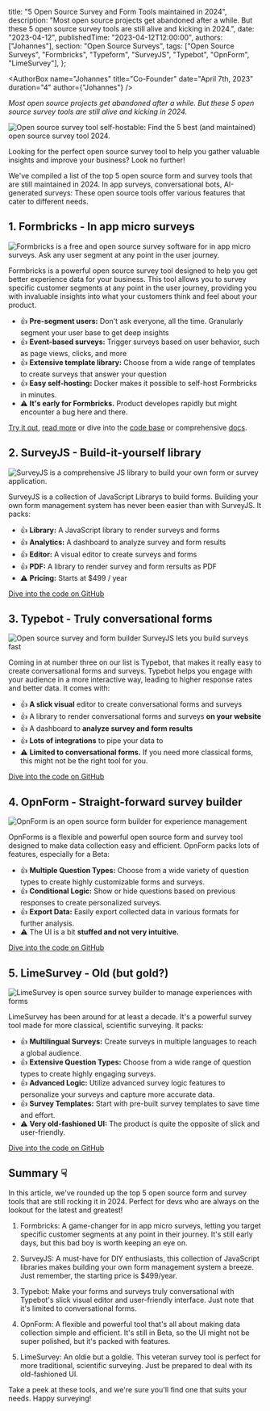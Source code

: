  title: "5 Open Source Survey and Form Tools maintained in 2024",
  description:
    "Most open source projects get abandoned after a while. But these 5 open source survey tools are still alive and kicking in 2024.",
  date: "2023-04-12",
  publishedTime: "2023-04-12T12:00:00",
  authors: ["Johannes"],
  section: "Open Source Surveys",
  tags: ["Open Source Surveys", "Formbricks", "Typeform", "SurveyJS", "Typebot", "OpnForm", "LimeSurvey"],
};

<AuthorBox name="Johannes" title="Co-Founder" date="April 7th, 2023" duration="4" author={"Johannes"} />

_Most open source projects get abandoned after a while. But these 5 open source survey tools are still alive and kicking in 2024._

<Image
  src={HeaderImage}
  alt="Open source survey tool self-hostable: Find the 5 best (and maintained) open source survey tool 2024."
  className="rounded-lg w-full"
/>

Looking for the perfect open source survey tool to help you gather valuable insights and improve your business? Look no further!

We've compiled a list of the top 5 open source form and survey tools that are still maintained in 2024. In app surveys, conversational bots, AI-generated surveys: These open source tools offer various features that cater to different needs.

## 1. Formbricks - In app micro surveys

<Image
  src={Formbricks}
  alt="Formbricks is a free and open source survey software for in app micro surveys. Ask any user segment at any point in the user journey."
  className="rounded-lg w-full"
/>

Formbricks is a powerful open source survey tool designed to help you get better experience data for your business. This tool allows you to survey specific customer segments at any point in the user journey, providing you with invaluable insights into what your customers think and feel about your product.

- 👍 **Pre-segment users:** Don't ask everyone, all the time. Granularly segment your user base to get deep insights
- 👍 **Event-based surveys:** Trigger surveys based on user behavior, such as page views, clicks, and more
- 👍 **Extensive template library:** Choose from a wide range of templates to create surveys that answer your question
- 👍 **Easy self-hosting:** Docker makes it possible to self-host Formbricks in minutes.
- ⚠️ **It's early for Formbricks.** Product developes rapidly but might encounter a bug here and there.

[Try it out](https://app.formbricks.com), [read more](https://formbricks.com) or dive into the [code base](https://formbricks.com/github) or comprehensive [docs](https://formbricks.com/docs).

## 2. SurveyJS - Build-it-yourself library

<Image
  src={SurveyJS}
  alt="SurveyJS is a comprehensive JS library to build your own form or survey application."
  className="rounded-lg w-full"
/>

SurveyJS is a collection of JavaScript Librarys to build forms. Building your own form management system has never been easier than with SurveyJS. It packs:

- 👍 **Library:** A JavaScript library to render surveys and forms
- 👍 **Analytics:** A dashboard to analyze survey and form results
- 👍 **Editor:** A visual editor to create surveys and forms
- 👍 **PDF:** A library to render survey and form rersults as PDF
- ⚠️ **Pricing:** Starts at $499 / year

[Dive into the code on GitHub](https://github.com/surveyjs)

## 3. Typebot - Truly conversational forms

<Image
  src={Typebot}
  alt="Open source survey and form builder SurveyJS lets you build surveys fast"
  className="rounded-lg w-full"
/>

Coming in at number three on our list is Typebot, that makes it really easy to create conversational forms and surveys. Typebot helps you engage with your audience in a more interactive way, leading to higher response rates and better data. It comes with:

- 👍 **A slick visual** editor to create conversational forms and surveys
- 👍 A library to render conversational forms and surveys **on your website**
- 👍 A dashboard to **analyze survey and form results**
- 👍 **Lots of integrations** to pipe your data to
- ⚠️ **Limited to conversational forms.** If you need more classical forms, this might not be the right tool for you.

[Dive into the code on GitHub](https://github.com/baptisteArno/typebot.io)

## 4. OpnForm - Straight-forward survey builder

<Image
  src={OpnForm}
  alt="OpnForm is an open source form builder for experience management"
  className="rounded-lg w-full"
/>

OpnForms is a flexible and powerful open source form and survey tool designed to make data collection easy and efficient. OpnForm packs lots of features, especially for a Beta:

- 👍 **Multiple Question Types:** Choose from a wide variety of question types to create highly customizable forms and surveys.
- 👍 **Conditional Logic:** Show or hide questions based on previous responses to create personalized surveys.
- 👍 **Export Data:** Easily export collected data in various formats for further analysis.
- ⚠️ The UI is a bit **stuffed and not very intuitive.**

[Dive into the code on GitHub](https://github.com/JhumanJ/OpnForm)

## 5. LimeSurvey - Old (but gold?)

<Image
  src={LimeSurvey}
  alt="LimeSurvey is open source survey builder to manage experiences with forms"
  className="rounded-lg w-full"
/>

LimeSurvey has been around for at least a decade. It's a powerful survey tool made for more classical, scientific surveying. It packs:

- 👍 **Multilingual Surveys:** Create surveys in multiple languages to reach a global audience.
- 👍 **Extensive Question Types:** Choose from a wide range of question types to create highly engaging surveys.
- 👍 **Advanced Logic:** Utilize advanced survey logic features to personalize your surveys and capture more accurate data.
- 👍 **Survey Templates:** Start with pre-built survey templates to save time and effort.
- ⚠️ **Very old-fashioned UI:** The product is quite the opposite of slick and user-friendly.

[Dive into the code on GitHub](https://github.com/LimeSurvey/LimeSurvey)

## Summary ☟

In this article, we've rounded up the top 5 open source form and survey tools that are still rocking it in 2024. Perfect for devs who are always on the lookout for the latest and greatest!

1. Formbricks: A game-changer for in app micro surveys, letting you target specific customer segments at any point in their journey. It's still early days, but this bad boy is worth keeping an eye on.

2. SurveyJS: A must-have for DIY enthusiasts, this collection of JavaScript libraries makes building your own form management system a breeze. Just remember, the starting price is $499/year.

3. Typebot: Make your forms and surveys truly conversational with Typebot's slick visual editor and user-friendly interface. Just note that it's limited to conversational forms.

4. OpnForm: A flexible and powerful tool that's all about making data collection simple and efficient. It's still in Beta, so the UI might not be super polished, but it's packed with features.

5. LimeSurvey: An oldie but a goldie. This veteran survey tool is perfect for more traditional, scientific surveying. Just be prepared to deal with its old-fashioned UI.

Take a peek at these tools, and we're sure you'll find one that suits your needs. Happy surveying!

